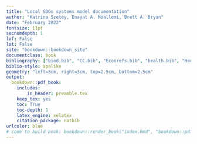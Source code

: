 ```yaml
---
title: "Local SDGs systems model documentation"
author: "Katrina Szetey, Enayat A. Moallemi, Brett A. Bryan"
date: "February 2022"
fontsize: 11pt
secnumdepth: 1
lof: False
lot: False
site: "bookdown::bookdown_site"
documentclass: book
bibliography: ["biod.bib", "CC.bib", "Econrefs.bib", "health.bib", "Housing.bib", "ineq.bib", "Inf.bib", "LURefs.bib", "poprefs.bib", "Transport.bib"]
biblio-style: apalike
geometry: "left=3cm, right=3cm, top=2.5cm, bottom=2.5cm"
output:
  bookdown::pdf_book:
    includes:
        in_header: preamble.tex
    keep_tex: yes
    toc: True
    toc-depth: 1
    latex_engine: xelatex
    citation_package: natbib
urlcolor: blue
# code to build book: bookdown::render_book("index.Rmd", "bookdown::pdf_book")
---
```


